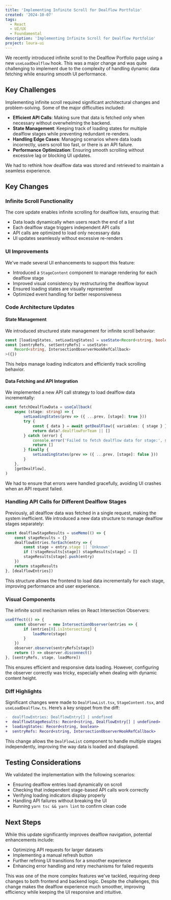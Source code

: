 ```yaml
---
title: 'Implementing Infinite Scroll for Dealflow Portfolio'
created: '2024-10-07'
tags:
  - React
  - UI/UX
  - Foundamental
description: 'Implementing Infinite Scroll for Dealflow Portfolio'
project: loura-ui
---
```


We recently introduced infinite scroll to the Dealflow Portfolio page using a
new `useLoadDealflow` hook. This was a major change and was quite challenging to
implement due to the complexity of handling dynamic data fetching while ensuring
smooth UI performance.

## Key Challenges

Implementing infinite scroll required significant architectural changes and
problem-solving. Some of the major difficulties included:

- **Efficient API Calls**: Making sure that data is fetched only when necessary
  without overwhelming the backend.
- **State Management**: Keeping track of loading states for multiple dealflow
  stages while preventing redundant re-renders.
- **Handling Edge Cases**: Managing scenarios where data loads incorrectly,
  users scroll too fast, or there is an API failure.
- **Performance Optimization**: Ensuring smooth scrolling without excessive lag
  or blocking UI updates.

We had to rethink how dealflow data was stored and retrieved to maintain a
seamless experience.

## Key Changes

### Infinite Scroll Functionality

The core update enables infinite scrolling for dealflow lists, ensuring that:

- Data loads dynamically when users reach the end of a list
- Each dealflow stage triggers independent API calls
- API calls are optimized to load only necessary data
- UI updates seamlessly without excessive re-renders

### UI Improvements

We've made several UI enhancements to support this feature:

- Introduced a `StageContent` component to manage rendering for each dealflow
  stage
- Improved visual consistency by restructuring the dealflow layout
- Ensured loading states are visually represented
- Optimized event handling for better responsiveness

### Code Architecture Updates

#### State Management

We introduced structured state management for infinite scroll behavior:

```typescript
const [loadingStates, setLoadingStates] = useState<Record<string, boolean>>({})
const [sentryRefs, setSentryRefs] = useState<
	Record<string, IntersectionObserverHookRefCallback>
>({})
```

This helps manage loading indicators and efficiently track scrolling behavior.

#### Data Fetching and API Integration

We implemented a new API call strategy to load dealflow data incrementally:

```typescript
const fetchDealflowData = useCallback(
	async (stage: string) => {
		setLoadingStates(prev => ({ ...prev, [stage]: true }))
		try {
			const { data } = await getDealFlow({ variables: { stage } })
			return data?.dealflowForTeam || []
		} catch (error) {
			console.error('Failed to fetch dealflow data for stage:', stage, error)
			return []
		} finally {
			setLoadingStates(prev => ({ ...prev, [stage]: false }))
		}
	},
	[getDealFlow],
)
```

We had to ensure that errors were handled gracefully, avoiding UI crashes when
an API request failed.

### Handling API Calls for Different Dealflow Stages

Previously, all dealflow data was fetched in a single request, making the system
inefficient. We introduced a new data structure to manage dealflow stages
separately:

```typescript
const dealflowStageResults = useMemo(() => {
	const stageResults = {}
	dealflowEntries.forEach(entry => {
		const stage = entry.stage || 'Unknown'
		if (!stageResults[stage]) stageResults[stage] = []
		stageResults[stage].push(entry)
	})
	return stageResults
}, [dealflowEntries])
```

This structure allows the frontend to load data incrementally for each stage,
improving performance and user experience.

### Visual Components

The infinite scroll mechanism relies on React Intersection Observers:

```typescript
useEffect(() => {
	const observer = new IntersectionObserver(entries => {
		if (entries[0].isIntersecting) {
			loadMore(stage)
		}
	})
	observer.observe(sentryRefs[stage])
	return () => observer.disconnect()
}, [sentryRefs, stage, loadMore])
```

This ensures efficient and responsive data loading. However, configuring the
observer correctly was tricky, especially when dealing with dynamic content
height.

### Diff Highlights

Significant changes were made to `DealFlowList.tsx`, `StageContent.tsx`, and
`useLoadDealflow.ts`. Here’s a key snippet from the diff:

```diff
-  dealflowEntries: DealflowEntry[] | undefined
+  dealflowStageResults: Record<string, DealflowEntry[] | undefined>
+  loadingStates: Record<string, boolean>
+  sentryRefs: Record<string, IntersectionObserverHookRefCallback>
```

This change allows the `DealFlowList` component to handle multiple stages
independently, improving the way data is loaded and displayed.

## Testing Considerations

We validated the implementation with the following scenarios:

- Ensuring dealflow entries load dynamically on scroll
- Checking that independent stage-based API calls work correctly
- Verifying loading indicators display properly
- Handling API failures without breaking the UI
- Running `yarn tsc && yarn lint` to confirm clean code

## Next Steps

While this update significantly improves dealflow navigation, potential
enhancements include:

- Optimizing API requests for larger datasets
- Implementing a manual refresh button
- Further refining UI transitions for a smoother experience
- Enhancing error handling and retry mechanisms for failed requests

This was one of the more complex features we've tackled, requiring deep changes
to both frontend and backend logic. Despite the challenges, this change makes
the dealflow experience much smoother, improving efficiency while keeping the UI
responsive and intuitive.
